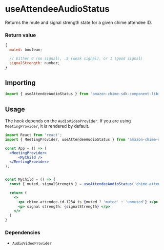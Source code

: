 <Meta title="SDK Hooks/useAttendeeAudioStatus" />

# useAttendeeAudioStatus

Returns the mute and signal strength state for a given chime attendee ID.

### Return value

```javascript
{
  muted: boolean;

  // Either 0 (no signal), .5 (weak signal), or 1 (good signal)
  signalStrength: number;
}
```

## Importing

```javascript
import { useAttendeeAudioStatus } from 'amazon-chime-sdk-component-library-react';
```

## Usage

The hook depends on the `AudioVideoProvider`. If you are using `MeetingProvider`, it is rendered by default.

```jsx
import React from 'react';
import { MeetingProvider, useAttendeeAudioStatus } from 'amazon-chime-sdk-component-library-react';

const App = () => (
  <MeetingProvider>
      <MyChild />
  </MeetingProvider>
);


const MyChild = () => {
  const { muted, signalStrength } = useAttendeeAudioStatus('chime-attendee-id-1234');

  return (
    <> 
      <p> chime-attendee-id-1234 is {muted ? 'muted' : 'unmuted'} </p>
      <p> signal strength: {signalStrength} </p>
    </>
  )
}
```

### Dependencies

- `AudioVideoProvider`
